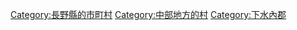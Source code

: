 {{Commonscat|Sakae, Nagano}}
{{Catmore}}

{{DEFAULTSORT:Sakae}}
[[Category:長野縣的市町村|Category:長野縣的市町村]]
[[Category:中部地方的村|Category:中部地方的村]]
[[Category:下水內郡|Category:下水內郡]]